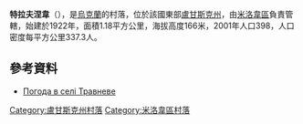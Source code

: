 {{coord|49|23|26|N|40|5|36|E|scale:100000|display=title}}

'''特拉夫涅韋'''（{{lang-uk|Травневе}}），是[[烏克蘭|烏克蘭]]的村落，位於該國東部[[盧甘斯克州|盧甘斯克州]]，由[[米洛韋區|米洛韋區]]負責管轄，始建於1922年，面積1.18平方公里，海拔高度166米，2001年人口398，人口密度每平方公里337.3人。

==參考資料==
* [http://weather.in.ua/ua/lyganskaja/26364 Погода в селі Травневе] {{Wayback|url=http://weather.in.ua/ua/lyganskaja/26364 |date=20160305084546 }}

{{DEFAULTSORT:Травневе}}
[[Category:盧甘斯克州村落|Category:盧甘斯克州村落]]
[[Category:米洛韋區村落|Category:米洛韋區村落]]


{{Luhansk-geo-stub}}